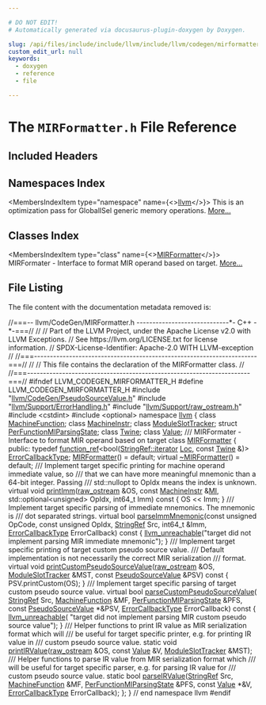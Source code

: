 ```yaml
---

# DO NOT EDIT!
# Automatically generated via docusaurus-plugin-doxygen by Doxygen.

slug: /api/files/include/include/llvm/include/llvm/codegen/mirformatter-h
custom_edit_url: null
keywords:
  - doxygen
  - reference
  - file

---
```





# The `MIRFormatter.h` File Reference

<DoxygenPage pluginConfig={pluginConfig}>



## Included Headers

<IncludesList>
<IncludesListItem
  filePath="llvm/CodeGen/PseudoSourceValue.h"
  permalink="/docs/api/files/include/include/llvm/include/llvm/codegen/pseudosourcevalue-h"
  isLocal="true" />
<IncludesListItem
  filePath="llvm/Support/ErrorHandling.h"
  permalink="/docs/api/files/include/include/llvm/include/llvm/support/errorhandling-h"
  isLocal="true" />
<IncludesListItem
  filePath="llvm/Support/raw_ostream.h"
  permalink="/docs/api/files/include/include/llvm/include/llvm/support/raw-ostream-h"
  isLocal="true" />
<IncludesListItem
  filePath="cstdint"
  permalink=""
  isLocal="false" />
<IncludesListItem
  filePath="optional"
  permalink=""
  isLocal="false" />
</IncludesList>

## Namespaces Index

<MembersIndex>

<MembersIndexItem
  type="namespace"
  name={<><a href="/docs/api/namespaces/llvm">llvm</a></>}>
This is an optimization pass for GlobalISel generic memory operations. <a href="/docs/api/namespaces/llvm/#details">More...</a>
</MembersIndexItem>

</MembersIndex>

## Classes Index

<MembersIndex>

<MembersIndexItem
  type="class"
  name={<><a href="/docs/api/classes/llvm/mirformatter">MIRFormatter</a></>}>
MIRFormater - Interface to format MIR operand based on target. <a href="/docs/api/classes/llvm/mirformatter/#details">More...</a>
</MembersIndexItem>

</MembersIndex>


## File Listing

The file content with the documentation metadata removed is:

<ProgramListing>

<Link id="l00001" /><CodeLine lineNumber="1"><span class="doxyHighlightComment">//===-- llvm/CodeGen/MIRFormatter.h -----------------------------&#42;- C++ -&#42;-===//</span></CodeLine>
<Link id="l00002" /><CodeLine lineNumber="2"><span class="doxyHighlightComment">//</span></CodeLine>
<Link id="l00003" /><CodeLine lineNumber="3"><span class="doxyHighlightComment">// Part of the LLVM Project, under the Apache License v2.0 with LLVM Exceptions.</span></CodeLine>
<Link id="l00004" /><CodeLine lineNumber="4"><span class="doxyHighlightComment">// See https://llvm.org/LICENSE.txt for license information.</span></CodeLine>
<Link id="l00005" /><CodeLine lineNumber="5"><span class="doxyHighlightComment">// SPDX-License-Identifier: Apache-2.0 WITH LLVM-exception</span></CodeLine>
<Link id="l00006" /><CodeLine lineNumber="6"><span class="doxyHighlightComment">//</span></CodeLine>
<Link id="l00007" /><CodeLine lineNumber="7"><span class="doxyHighlightComment">//===----------------------------------------------------------------------===//</span></CodeLine>
<Link id="l00008" /><CodeLine lineNumber="8"><span class="doxyHighlightComment">//</span></CodeLine>
<Link id="l00009" /><CodeLine lineNumber="9"><span class="doxyHighlightComment">// This file contains the declaration of the MIRFormatter class.</span></CodeLine>
<Link id="l00010" /><CodeLine lineNumber="10"><span class="doxyHighlightComment">//</span></CodeLine>
<Link id="l00011" /><CodeLine lineNumber="11"><span class="doxyHighlightComment">//===----------------------------------------------------------------------===//</span></CodeLine>
<Link id="l00012" /><CodeLine lineNumber="12"></CodeLine>
<Link id="l00013" /><CodeLine lineNumber="13"><span class="doxyHighlightPreprocessor">#ifndef LLVM&#95;CODEGEN&#95;MIRFORMATTER&#95;H</span></CodeLine>
<Link id="l00014" /><CodeLine lineNumber="14"><span class="doxyHighlightPreprocessor">#define LLVM&#95;CODEGEN&#95;MIRFORMATTER&#95;H</span></CodeLine>
<Link id="l00015" /><CodeLine lineNumber="15"></CodeLine>
<Link id="l00016" /><CodeLine lineNumber="16"><span class="doxyHighlightPreprocessor">#include &quot;<a href="/docs/api/files/include/include/llvm/include/llvm/codegen/pseudosourcevalue-h">llvm/CodeGen/PseudoSourceValue.h</a>&quot;</span></CodeLine>
<Link id="l00017" /><CodeLine lineNumber="17"><span class="doxyHighlightPreprocessor">#include &quot;<a href="/docs/api/files/include/include/llvm/include/llvm/support/errorhandling-h">llvm/Support/ErrorHandling.h</a>&quot;</span></CodeLine>
<Link id="l00018" /><CodeLine lineNumber="18"><span class="doxyHighlightPreprocessor">#include &quot;<a href="/docs/api/files/include/include/llvm/include/llvm/support/raw-ostream-h">llvm/Support/raw&#95;ostream.h</a>&quot;</span></CodeLine>
<Link id="l00019" /><CodeLine lineNumber="19"><span class="doxyHighlightPreprocessor">#include &lt;cstdint&gt;</span></CodeLine>
<Link id="l00020" /><CodeLine lineNumber="20"><span class="doxyHighlightPreprocessor">#include &lt;optional&gt;</span></CodeLine>
<Link id="l00021" /><CodeLine lineNumber="21"></CodeLine>
<Link id="l00022" /><CodeLine lineNumber="22"><span class="doxyHighlightKeyword">namespace </span><span class="doxyHighlight"><a href="/docs/api/namespaces/llvm">llvm</a> &#123;</span></CodeLine>
<Link id="l00023" /><CodeLine lineNumber="23"></CodeLine>
<Link id="l00024" /><CodeLine lineNumber="24"><span class="doxyHighlightKeyword">class </span><span class="doxyHighlight"><a href="/docs/api/classes/llvm/machinefunction">MachineFunction</a>;</span></CodeLine>
<Link id="l00025" /><CodeLine lineNumber="25"><span class="doxyHighlightKeyword">class </span><span class="doxyHighlight"><a href="/docs/api/classes/llvm/machineinstr">MachineInstr</a>;</span></CodeLine>
<Link id="l00026" /><CodeLine lineNumber="26"><span class="doxyHighlightKeyword">class </span><span class="doxyHighlight"><a href="/docs/api/classes/llvm/moduleslottracker">ModuleSlotTracker</a>;</span></CodeLine>
<Link id="l00027" /><CodeLine lineNumber="27"><span class="doxyHighlightKeyword">struct </span><span class="doxyHighlight"><a href="/docs/api/structs/llvm/perfunctionmiparsingstate">PerFunctionMIParsingState</a>;</span></CodeLine>
<Link id="l00028" /><CodeLine lineNumber="28"><span class="doxyHighlightKeyword">class </span><span class="doxyHighlight"><a href="/docs/api/classes/llvm/twine">Twine</a>;</span></CodeLine>
<Link id="l00029" /><CodeLine lineNumber="29"><span class="doxyHighlightKeyword">class </span><span class="doxyHighlight"><a href="/docs/api/classes/llvm/value">Value</a>;</span></CodeLine>
<Link id="l00030" /><CodeLine lineNumber="30"></CodeLine>
<Link id="l00031" /><CodeLine lineNumber="31"><span class="doxyHighlightComment">/// MIRFormater - Interface to format MIR operand based on target</span></CodeLine>
<Link id="l00032" /><CodeLine lineNumber="32" lineLink="/docs/api/classes/llvm/mirformatter"><span class="doxyHighlightKeyword">class </span><span class="doxyHighlight"><a href="/docs/api/classes/llvm/mirformatter/#a9ada2bb9ad586d5242e7ef86f74ba4fb">MIRFormatter</a> &#123;</span></CodeLine>
<Link id="l00033" /><CodeLine lineNumber="33"><span class="doxyHighlightKeyword">public</span><span class="doxyHighlight">:</span></CodeLine>
<Link id="l00034" /><CodeLine lineNumber="34"><span class="doxyHighlight">  </span><span class="doxyHighlightKeyword">typedef</span><span class="doxyHighlight"> <a href="/docs/api/classes/llvm/function-ref">function&#95;ref</a>&lt;bool(<a href="/docs/api/classes/llvm/stringref/#a20d37563688a61a452fb26e317e37308">StringRef::iterator</a> <a href="/docs/api/namespaces/llvm/loc">Loc</a>, </span><span class="doxyHighlightKeyword">const</span><span class="doxyHighlight"> <a href="/docs/api/classes/llvm/twine">Twine</a> &amp;)&gt;</span></CodeLine>
<Link id="l00035" /><CodeLine lineNumber="35" lineLink="/docs/api/classes/llvm/mirformatter/#a3cf0479d0a1b76b416c3ca482bf19936"><span class="doxyHighlight">      <a href="/docs/api/classes/llvm/mirformatter/#a3cf0479d0a1b76b416c3ca482bf19936">ErrorCallbackType</a>;</span></CodeLine>
<Link id="l00036" /><CodeLine lineNumber="36"></CodeLine>
<Link id="l00037" /><CodeLine lineNumber="37" lineLink="/docs/api/classes/llvm/mirformatter/#a9ada2bb9ad586d5242e7ef86f74ba4fb"><span class="doxyHighlight">  <a href="/docs/api/classes/llvm/mirformatter/#a9ada2bb9ad586d5242e7ef86f74ba4fb">MIRFormatter</a>() = </span><span class="doxyHighlightKeywordFlow">default</span><span class="doxyHighlight">;</span></CodeLine>
<Link id="l00038" /><CodeLine lineNumber="38" lineLink="/docs/api/classes/llvm/mirformatter/#a720b91a5c0a0881000a07454cc5a6c9e"><span class="doxyHighlight">  </span><span class="doxyHighlightKeyword">virtual</span><span class="doxyHighlight"> <a href="/docs/api/classes/llvm/mirformatter/#a720b91a5c0a0881000a07454cc5a6c9e">~MIRFormatter</a>() = </span><span class="doxyHighlightKeywordFlow">default</span><span class="doxyHighlight">;</span></CodeLine>
<Link id="l00039" /><CodeLine lineNumber="39"></CodeLine>
<Link id="l00040" /><CodeLine lineNumber="40"><span class="doxyHighlightComment">  /// Implement target specific printing for machine operand immediate value, so</span></CodeLine>
<Link id="l00041" /><CodeLine lineNumber="41"><span class="doxyHighlightComment">  /// that we can have more meaningful mnemonic than a 64-bit integer. Passing</span></CodeLine>
<Link id="l00042" /><CodeLine lineNumber="42"><span class="doxyHighlightComment">  /// std::nullopt to OpIdx means the index is unknown.</span></CodeLine>
<Link id="l00043" /><CodeLine lineNumber="43" lineLink="/docs/api/classes/llvm/mirformatter/#aab0de54b603828aac17031e3d6c8ce17"><span class="doxyHighlight">  </span><span class="doxyHighlightKeyword">virtual</span><span class="doxyHighlight"> </span><span class="doxyHighlightKeywordType">void</span><span class="doxyHighlight"> <a href="/docs/api/classes/llvm/mirformatter/#aab0de54b603828aac17031e3d6c8ce17">printImm</a>(<a href="/docs/api/classes/llvm/raw-ostream">raw&#95;ostream</a> &amp;OS, </span><span class="doxyHighlightKeyword">const</span><span class="doxyHighlight"> <a href="/docs/api/classes/llvm/machineinstr">MachineInstr</a> &amp;<a href="/docs/api/files/lib/lib/codegen/lib/codegen/globalisel/irtranslator-cpp/#abe44dfdea65b4f7e11e0a608ab708b76">MI</a>,</span></CodeLine>
<Link id="l00044" /><CodeLine lineNumber="44"><span class="doxyHighlight">                        std::optional&lt;unsigned&gt; OpIdx, int64&#95;t Imm)</span><span class="doxyHighlightKeyword"> const </span><span class="doxyHighlight">&#123;</span></CodeLine>
<Link id="l00045" /><CodeLine lineNumber="45"><span class="doxyHighlight">    OS &lt;&lt; Imm;</span></CodeLine>
<Link id="l00046" /><CodeLine lineNumber="46"><span class="doxyHighlight">  &#125;</span></CodeLine>
<Link id="l00047" /><CodeLine lineNumber="47"></CodeLine>
<Link id="l00048" /><CodeLine lineNumber="48"><span class="doxyHighlightComment">  /// Implement target specific parsing of immediate mnemonics. The mnemonic is</span></CodeLine>
<Link id="l00049" /><CodeLine lineNumber="49"><span class="doxyHighlightComment">  /// dot separated strings.</span></CodeLine>
<Link id="l00050" /><CodeLine lineNumber="50" lineLink="/docs/api/classes/llvm/mirformatter/#a3563847148da10519176816bcdda7159"><span class="doxyHighlight">  </span><span class="doxyHighlightKeyword">virtual</span><span class="doxyHighlight"> </span><span class="doxyHighlightKeywordType">bool</span><span class="doxyHighlight"> <a href="/docs/api/classes/llvm/mirformatter/#a3563847148da10519176816bcdda7159">parseImmMnemonic</a>(</span><span class="doxyHighlightKeyword">const</span><span class="doxyHighlight"> </span><span class="doxyHighlightKeywordType">unsigned</span><span class="doxyHighlight"> OpCode, </span><span class="doxyHighlightKeyword">const</span><span class="doxyHighlight"> </span><span class="doxyHighlightKeywordType">unsigned</span><span class="doxyHighlight"> OpIdx,</span></CodeLine>
<Link id="l00051" /><CodeLine lineNumber="51"><span class="doxyHighlight">                                <a href="/docs/api/classes/llvm/stringref">StringRef</a> Src, int64&#95;t &amp;Imm,</span></CodeLine>
<Link id="l00052" /><CodeLine lineNumber="52"><span class="doxyHighlight">                                <a href="/docs/api/classes/llvm/mirformatter/#a3cf0479d0a1b76b416c3ca482bf19936">ErrorCallbackType</a> ErrorCallback)</span><span class="doxyHighlightKeyword"> const </span><span class="doxyHighlight">&#123;</span></CodeLine>
<Link id="l00053" /><CodeLine lineNumber="53"><span class="doxyHighlight">    <a href="/docs/api/files/include/include/llvm/include/llvm/support/errorhandling-h/#ace243f5c25697a1107cce46626b3dc94">llvm&#95;unreachable</a>(</span><span class="doxyHighlightStringLiteral">&quot;target did not implement parsing MIR immediate mnemonic&quot;</span><span class="doxyHighlight">);</span></CodeLine>
<Link id="l00054" /><CodeLine lineNumber="54"><span class="doxyHighlight">  &#125;</span></CodeLine>
<Link id="l00055" /><CodeLine lineNumber="55"></CodeLine>
<Link id="l00056" /><CodeLine lineNumber="56"><span class="doxyHighlightComment">  /// Implement target specific printing of target custom pseudo source value.</span></CodeLine>
<Link id="l00057" /><CodeLine lineNumber="57"><span class="doxyHighlightComment">  /// Default implementation is not necessarily the correct MIR serialization</span></CodeLine>
<Link id="l00058" /><CodeLine lineNumber="58"><span class="doxyHighlightComment">  /// format.</span></CodeLine>
<Link id="l00059" /><CodeLine lineNumber="59"><span class="doxyHighlight">  </span><span class="doxyHighlightKeyword">virtual</span><span class="doxyHighlight"> </span><span class="doxyHighlightKeywordType">void</span></CodeLine>
<Link id="l00060" /><CodeLine lineNumber="60" lineLink="/docs/api/classes/llvm/mirformatter/#ac7f9e48c43ea5f9f37fee565d0a18b36"><span class="doxyHighlight">  <a href="/docs/api/classes/llvm/mirformatter/#ac7f9e48c43ea5f9f37fee565d0a18b36">printCustomPseudoSourceValue</a>(<a href="/docs/api/classes/llvm/raw-ostream">raw&#95;ostream</a> &amp;OS, <a href="/docs/api/classes/llvm/moduleslottracker">ModuleSlotTracker</a> &amp;MST,</span></CodeLine>
<Link id="l00061" /><CodeLine lineNumber="61"><span class="doxyHighlight">                               </span><span class="doxyHighlightKeyword">const</span><span class="doxyHighlight"> <a href="/docs/api/classes/llvm/pseudosourcevalue">PseudoSourceValue</a> &amp;PSV)</span><span class="doxyHighlightKeyword"> const </span><span class="doxyHighlight">&#123;</span></CodeLine>
<Link id="l00062" /><CodeLine lineNumber="62"><span class="doxyHighlight">    PSV.printCustom(OS);</span></CodeLine>
<Link id="l00063" /><CodeLine lineNumber="63"><span class="doxyHighlight">  &#125;</span></CodeLine>
<Link id="l00064" /><CodeLine lineNumber="64"></CodeLine>
<Link id="l00065" /><CodeLine lineNumber="65"><span class="doxyHighlightComment">  /// Implement target specific parsing of target custom pseudo source value.</span></CodeLine>
<Link id="l00066" /><CodeLine lineNumber="66" lineLink="/docs/api/classes/llvm/mirformatter/#ae281bd1b5d58b6ba942060a92290ada4"><span class="doxyHighlight">  </span><span class="doxyHighlightKeyword">virtual</span><span class="doxyHighlight"> </span><span class="doxyHighlightKeywordType">bool</span><span class="doxyHighlight"> <a href="/docs/api/classes/llvm/mirformatter/#ae281bd1b5d58b6ba942060a92290ada4">parseCustomPseudoSourceValue</a>(</span></CodeLine>
<Link id="l00067" /><CodeLine lineNumber="67"><span class="doxyHighlight">      <a href="/docs/api/classes/llvm/stringref">StringRef</a> Src, <a href="/docs/api/classes/llvm/machinefunction">MachineFunction</a> &amp;MF, <a href="/docs/api/structs/llvm/perfunctionmiparsingstate">PerFunctionMIParsingState</a> &amp;PFS,</span></CodeLine>
<Link id="l00068" /><CodeLine lineNumber="68"><span class="doxyHighlight">      </span><span class="doxyHighlightKeyword">const</span><span class="doxyHighlight"> <a href="/docs/api/classes/llvm/pseudosourcevalue">PseudoSourceValue</a> &#42;&amp;PSV, <a href="/docs/api/classes/llvm/mirformatter/#a3cf0479d0a1b76b416c3ca482bf19936">ErrorCallbackType</a> ErrorCallback)</span><span class="doxyHighlightKeyword"> const </span><span class="doxyHighlight">&#123;</span></CodeLine>
<Link id="l00069" /><CodeLine lineNumber="69"><span class="doxyHighlight">    <a href="/docs/api/files/include/include/llvm/include/llvm/support/errorhandling-h/#ace243f5c25697a1107cce46626b3dc94">llvm&#95;unreachable</a>(</span></CodeLine>
<Link id="l00070" /><CodeLine lineNumber="70"><span class="doxyHighlight">        </span><span class="doxyHighlightStringLiteral">&quot;target did not implement parsing MIR custom pseudo source value&quot;</span><span class="doxyHighlight">);</span></CodeLine>
<Link id="l00071" /><CodeLine lineNumber="71"><span class="doxyHighlight">  &#125;</span></CodeLine>
<Link id="l00072" /><CodeLine lineNumber="72"></CodeLine>
<Link id="l00073" /><CodeLine lineNumber="73"><span class="doxyHighlightComment">  /// Helper functions to print IR value as MIR serialization format which will</span></CodeLine>
<Link id="l00074" /><CodeLine lineNumber="74"><span class="doxyHighlightComment">  /// be useful for target specific printer, e.g. for printing IR value in</span></CodeLine>
<Link id="l00075" /><CodeLine lineNumber="75"><span class="doxyHighlightComment">  /// custom pseudo source value.</span></CodeLine>
<Link id="l00076" /><CodeLine lineNumber="76"><span class="doxyHighlight">  </span><span class="doxyHighlightKeyword">static</span><span class="doxyHighlight"> </span><span class="doxyHighlightKeywordType">void</span><span class="doxyHighlight"> <a href="/docs/api/classes/llvm/mirformatter/#afe314b6a6d04121d7d8bf9f8ad80605b">printIRValue</a>(<a href="/docs/api/classes/llvm/raw-ostream">raw&#95;ostream</a> &amp;OS, </span><span class="doxyHighlightKeyword">const</span><span class="doxyHighlight"> <a href="/docs/api/classes/llvm/value">Value</a> &amp;V,</span></CodeLine>
<Link id="l00077" /><CodeLine lineNumber="77"><span class="doxyHighlight">                           <a href="/docs/api/classes/llvm/moduleslottracker">ModuleSlotTracker</a> &amp;MST);</span></CodeLine>
<Link id="l00078" /><CodeLine lineNumber="78"></CodeLine>
<Link id="l00079" /><CodeLine lineNumber="79"><span class="doxyHighlightComment">  /// Helper functions to parse IR value from MIR serialization format which</span></CodeLine>
<Link id="l00080" /><CodeLine lineNumber="80"><span class="doxyHighlightComment">  /// will be useful for target specific parser, e.g. for parsing IR value for</span></CodeLine>
<Link id="l00081" /><CodeLine lineNumber="81"><span class="doxyHighlightComment">  /// custom pseudo source value.</span></CodeLine>
<Link id="l00082" /><CodeLine lineNumber="82"><span class="doxyHighlight">  </span><span class="doxyHighlightKeyword">static</span><span class="doxyHighlight"> </span><span class="doxyHighlightKeywordType">bool</span><span class="doxyHighlight"> <a href="/docs/api/classes/llvm/mirformatter/#a55b7647bcee06a09765dbd43587b918c">parseIRValue</a>(<a href="/docs/api/classes/llvm/stringref">StringRef</a> Src, <a href="/docs/api/classes/llvm/machinefunction">MachineFunction</a> &amp;MF,</span></CodeLine>
<Link id="l00083" /><CodeLine lineNumber="83"><span class="doxyHighlight">                           <a href="/docs/api/structs/llvm/perfunctionmiparsingstate">PerFunctionMIParsingState</a> &amp;PFS, </span><span class="doxyHighlightKeyword">const</span><span class="doxyHighlight"> <a href="/docs/api/classes/llvm/value">Value</a> &#42;&amp;V,</span></CodeLine>
<Link id="l00084" /><CodeLine lineNumber="84"><span class="doxyHighlight">                           <a href="/docs/api/files/lib/lib/codegen/lib/codegen/mirparser/miparser-cpp/#aa75d630697803d6c8a29d588e83bb29f">ErrorCallbackType</a> ErrorCallback);</span></CodeLine>
<Link id="l00085" /><CodeLine lineNumber="85"><span class="doxyHighlight">&#125;;</span></CodeLine>
<Link id="l00086" /><CodeLine lineNumber="86"></CodeLine>
<Link id="l00087" /><CodeLine lineNumber="87"><span class="doxyHighlight">&#125; </span><span class="doxyHighlightComment">// end namespace llvm</span></CodeLine>
<Link id="l00088" /><CodeLine lineNumber="88"></CodeLine>
<Link id="l00089" /><CodeLine lineNumber="89"><span class="doxyHighlightPreprocessor">#endif</span></CodeLine>

</ProgramListing>


</DoxygenPage>

